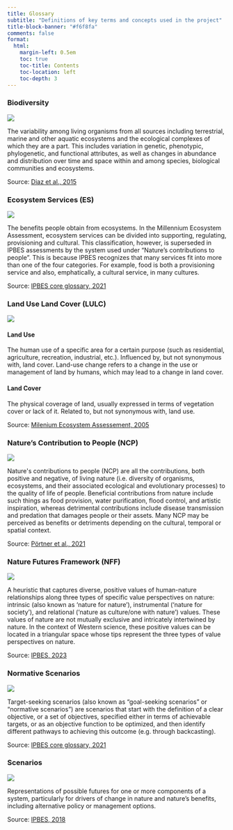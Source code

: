 ```yaml
---
title: Glossary
subtitle: "Definitions of key terms and concepts used in the project"
title-block-banner: "#f6f8fa"
comments: false
format:
  html:
    margin-left: 0.5em
    toc: true
    toc-title: Contents
    toc-location: left
    toc-depth: 3
---
```


### Biodiversity {#Biodiversity}
```{=html}
<img src="glossary/dummybiodiversity.png" class = "glossimg", 'blank');"/>
<text>
<p></p>
The variability among living organisms from all sources including terrestrial, marine and other aquatic ecosystems and the ecological complexes of which they are a part. This includes variation in genetic, phenotypic, phylogenetic, and functional attributes, as well as changes in abundance and distribution over time and space within and among species, biological communities and ecosystems.
<p></p>
Source: <a href="https://doi.org/10.1016/j.cosust.2014.11.002">Diaz et al., 2015</a>
</text>

```

### Ecosystem Services (ES) {#ES}
```{=html}
<img src="glossary/dummyES.png" class = "glossimg", 'blank');"/>
<text>
<p></p>
The benefits people obtain from ecosystems. In the Millennium Ecosystem Assessment, ecosystem services can be divided into supporting, regulating, provisioning and cultural. This classification, however, is superseded in IPBES assessments by the system used under “Nature’s contributions to people”. This is because IPBES recognizes that many services fit into more than one of the four categories. For example, food is both a provisioning service and also, emphatically, a cultural service, in many cultures.
<p></p>
Source: <a href="https://www.ipbes.net/glossary-tag/ecosystem-service">IPBES core glossary, 2021</a>
</text>
```

### Land Use Land Cover (LULC) {#LULC}
```{=html}
<img src="glossary/dummyLULCC.png" class = "glossimg", 'blank');"/>
<text>
<p></p>
<h4>Land Use</h4>

The human use of a specific area for a certain purpose (such as residential, agriculture, recreation, industrial, etc.). Influenced by, but not synonymous with, land cover. Land-use change refers to a change in the use or management of land by humans, which may lead to a change in land cover.

<p></p>
<h4>Land Cover</h4>

The physical coverage of land, usually expressed in terms
of vegetation cover or lack of it. Related to, but not synonymous
with, land use.
<p></p>
Source: <a href="https://www.millenniumassessment.org/documents/document.776.aspx.pdf
Land Cover">Milenium Ecosystem Assessement, 2005
</a>

</text>
```

### Nature's Contribution to People (NCP) {#NCP}
```{=html}
<img src="glossary/NCP.png" class = "glossimg", 'blank');"/>
<text>
<p></p>
Nature's contributions to people (NCP) are all the contributions, both positive and negative, of living nature (i.e. diversity of organisms, ecosystems, and their associated ecological and evolutionary processes) to the quality of life of people. Beneficial contributions from nature include such things as food provision, water purification, flood control, and artistic inspiration, whereas detrimental contributions include disease transmission and predation that damages people or their assets. Many NCP may be perceived as benefits or detriments depending on the cultural, temporal or spatial context.
<p></p>
Source: <a href="https://doi.org/10.5281/zenodo.5101125">Pörtner et al., 2021</a>
</text>
```

### Nature Futures Framework (NFF) {#NFF}
```{=html}
<img src="glossary/naturefutureframework.png" class = "glossimg", object-fit: contain" onclick="window.open('https://www.ipbes.net/scenarios-models', 'blank');"/>
<text>
<p></p>
A heuristic that captures diverse, positive values of human-nature relationships along three types of specific value perspectives on nature: intrinsic (also known as ‘nature for nature’), instrumental (‘nature for society’), and relational (‘nature as culture/one with nature’) values. These values of nature are not mutually exclusive and intricately intertwined by nature. In the context of Western science, these positive values can be located in a triangular space whose tips represent the three types of value perspectives on nature.
<p></p>
Source: <a href="https://doi.org/10.5281/zenodo.8171339">IPBES, 2023</a>
</text>
```

### Normative Scenarios {#NScenarios}
```{=html}
<img src="glossary/Normative.png" class = "glossimg", 'blank');"/>
<text>
<p></p>
Target-seeking scenarios (also known as “goal-seeking scenarios” or “normative scenarios”) are scenarios that start with the definition of a clear objective, or a set of objectives, specified either in terms of achievable targets, or as an objective function to be optimized, and then identify different pathways to achieving this outcome (e.g. through backcasting).
<p></p>
Source: <a href="https://www.ipbes.net/glossary-tag/scenarios">IPBES core glossary, 2021</a>
</text>
```

### Scenarios {#Scenarios}
```{=html}
<img src="glossary/Scenario.png" class = "glossimg", 'blank');"/>
<text>
<p></p>
Representations of possible futures for one or more components of a system, particularly for drivers of change in nature and nature’s benefits, including alternative policy or management options.
<p></p>
Source: <a href="https://doi.org/10.5281/zenodo.3237429">IPBES, 2018</a>
</text>
```


